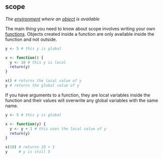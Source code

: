 ## scope

<dfn>The [environment](e.html#environment) where an [object](o.html#object) is available</dfn>

The main thing you need to know about scope involves writing your own [functions](f.html#function). Objects created inside a function are only available inside the function and not outside. 

```r
y <- 5 # this y is global

x <- function() {
  y <- 10 # this y is local
  return(y)
}

x() # returns the local value of y
y # returns the global value of y
```

If you have arguments to a function, they are local variables inside the function and their values will overwrite any global variables with the same name.

```r
y <- 5 # this y is global

x <- function(y) {
  y <- y + 1 # this uses the local value of y
  return(y)
}

x(10) # returns 10 + 1
y     # y is still 5
```


